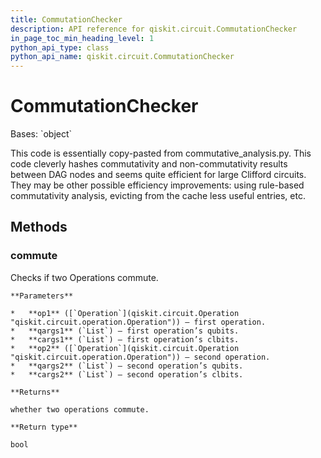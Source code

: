 ```yaml
---
title: CommutationChecker
description: API reference for qiskit.circuit.CommutationChecker
in_page_toc_min_heading_level: 1
python_api_type: class
python_api_name: qiskit.circuit.CommutationChecker
---
```


# CommutationChecker

<Class id="qiskit.circuit.CommutationChecker" isDedicatedPage={true} github="https://github.com/qiskit/qiskit/tree/stable/0.22/qiskit/circuit/commutation_checker.py" signature="CommutationChecker">
  Bases: `object`

  This code is essentially copy-pasted from commutative\_analysis.py. This code cleverly hashes commutativity and non-commutativity results between DAG nodes and seems quite efficient for large Clifford circuits. They may be other possible efficiency improvements: using rule-based commutativity analysis, evicting from the cache less useful entries, etc.

  ## Methods

  ### commute

  <Function id="qiskit.circuit.CommutationChecker.commute" signature="CommutationChecker.commute(op1, qargs1, cargs1, op2, qargs2, cargs2)">
    Checks if two Operations commute.

    **Parameters**

    *   **op1** ([`Operation`](qiskit.circuit.Operation "qiskit.circuit.operation.Operation")) – first operation.
    *   **qargs1** (`List`) – first operation’s qubits.
    *   **cargs1** (`List`) – first operation’s clbits.
    *   **op2** ([`Operation`](qiskit.circuit.Operation "qiskit.circuit.operation.Operation")) – second operation.
    *   **qargs2** (`List`) – second operation’s qubits.
    *   **cargs2** (`List`) – second operation’s clbits.

    **Returns**

    whether two operations commute.

    **Return type**

    bool
  </Function>
</Class>

